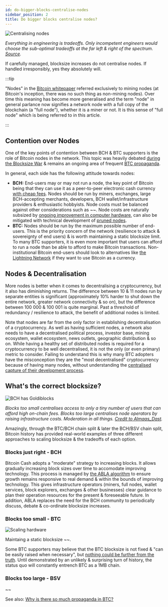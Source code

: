 ```yaml
---
id: do-bigger-blocks-centralise-nodes
sidebar_position: 2
title: Do bigger blocks centralise nodes?
---
```



<img src={CentralisingNodesUrl} alt="Centralising nodes" />

_Everything in engineering is tradeoffs. Only incompetent engineers would choose the sub-optimal tradeoffs at the far left & right of the spectrum. [Source](https://twitter.com/MKjrstad/status/1736042838398271595)._

If carefully managed, blocksize increases do not centralise nodes. If handled irresponsibly, yes they absolutely will.

:::tip

"Nodes" in the [Bitcoin whitepaper](/bitcoin.pdf) referred exclusively to mining nodes (at Bitcoin's inception, there was no such thing as non-mining nodes). Over time this meaning has become more generalised and the term "node" in general parlance now signifies a network node with a full copy of the blockchain (a "full node"), whether it is a miner or not. It is this sense of "full node" which is being referred to in this article.

:::

## Contention over Nodes

One of the key points of contention between BCH & BTC supporters is the role of Bitcoin nodes in the network. This topic was heavily debated [during the Blocksize War](/start#episode-8-of-10-bitcoin-cash) & remains an ongoing area of frequent [BTC propaganda](/faqs/BCH-vs-BTC/why-is-there-so-much-propaganda-in-btc).

In general, each side has the following attitude towards nodes:

- **BCH:** End-users may or may not run a node, the key point of Bitcoin being that they can use it as a peer-to-peer electronic cash currency [with cheap fees](/faqs/BCH/will-bch-fees-rise). Nodes should be run by miners, exchanges, large BCH-accepting merchants, developers, BCH wallet/infrastructure providers & enthusiastic hobbyists. Node costs must be balanced against other considerations such as ~~. Node costs are naturally subsized by [ongoing improvement in computer hardware](/faqs/Global-Reserve-Currency/can-BCH-technically-scale-to-global-reserve-currency#scaling-pillar-2-hardware-innovation), can also be mitigated with technical development of [pruned nodes](/faqs/Global-Reserve-Currency/can-BCH-technically-scale-to-global-reserve-currency#scaling-pillar-3-pruned-nodes). 
- **BTC:** Nodes should be run by the maximum possible number of end-users. This is the priority concern of the network (resilience to attack & sovereignty of end users) & is worth maintaining a static blocksize limit. To many BTC supporters, it is even more important that users can afford to run a node than be able to afford to make Bitcoin transactions. Non-institutional Bitcoin end-users should look to alternatives like [the Lightning Network](/faqs/BCH-vs-BTC/what-about-lightning-network) if they want to use Bitcoin as a currency.

## Nodes & Decentralisation

More nodes is better when it comes to decentralising a cryptocurrency, but it also has diminishing returns. The difference between 10 & 11 nodes run by separate entities is significant (approximately 10% harder to shut down the entire network, greater network connectivity & so on), but the difference between 100 000 & 100 001 is quite marginal. Past a threshold of redundancy / resilience to attack, the benefit of additional nodes is limited.

Note that nodes are far from the only factor in establishing decentralisation of a cryptocurrency. As well as having sufficient nodes, a network also needs to have a decentralised political process, investor base, mining ecosystem, wallet ecosystem, news outlets, geographic distribution & so on. While having a healthy set of distributed nodes is required for a cryptocurrency to be well decentralised, it is not the only (or even primary) metric to consider. Failing to understand this is why many BTC adopters have the misconception they are the "most decentralised" cryptocurrency because of having many nodes, without understanding the [centralised capture of their development process](/faqs/BCH-vs-BTC/whats-wrong-with-bitcoin-btc).

## What's the correct blocksize?

<img src={GoldiblocksUrl} alt="BCH has Goldiblocks" />

_Blocks too small centralises access to only a tiny number of users that can afford high on-chain fees. Blocks too large centralises node operators by raising infrastructure costs. Moderation in all things. [Credit to Almaas_Dast](https://twitter.com/Almaas_Dast/status/1737492335754166699)._

Amazingly, through the BTC/BCH chain split & later the BCH/BSV chain split, Bitcoin history has provided real-world examples of three different approaches to scaling blocksize & the tradeoffs of each option.

### Blocks just right - BCH

Bitcoin Cash adopts a "moderate" strategy to increasing blocks. It allows gradually increasing block sizes over time to accomodate improving technology. This process is managed by [the ABLA algorithm](/faqs/BCH/what-is-the-maximum-bch-blocksize) to ensure growth remains responsive to real demand & within the bounds of improving technology. This gives infrastructure operators (miners, full nodes, wallet services, block explorers, exchanges & other businesses) clear guidance to plan their operation resources for the present & foreseeable future. In addition, ABLA replaces the need for the BCH community to periodically discuss, debate & co-ordinate blocksize increases.

### Blocks too small - BTC

<img src={ScalingHardwareUrl} alt="Scaling hardware" />


Maintaing a static blocksize ~~.

Some BTC supporters may believe that the BTC blocksize is not fixed & "can be easily raised when necessary", but [nothing could be further from the truth](/faqs/BCH-vs-BTC/what-if-btc-raises-block-size). Until demonstrated by an unlikely & surprising turn of history, the status quo will constantly entrench BTC as a 1MB chain.


### Blocks too large - BSV

~~


See also: [Why is there so much propaganda in BTC?](/faqs/BCH-vs-BTC/why-is-there-so-much-propaganda-in-btc)
